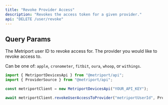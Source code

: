 ```yaml
---
title: "Revoke Provider Access"
description: "Revokes the access token for a given provider."
api: "DELETE /user/revoke"
---
```


## Query Params

<ParamField query="userId" type="string" required>
  The Metriport user ID to revoke access for.
</ParamField>

<ParamField query="provider" type="string" required>
  The provider you would like to revoke access to.

  Can be one of: `apple`, `cronometer`, `fitbit`, `oura`, `whoop`, or `withings`.
</ParamField>

<ResponseExample>

```javascript Metriport SDK
import { MetriportDevicesApi } from "@metriport/api";
import { ProviderSource } from "@metriport/api";

const metriportClient = new MetriportDevicesApi("YOUR_API_KEY");

await metriportClient.revokeUserAccessToProvider("metriportUserId", ProviderSource.fitbit);
```

</ResponseExample>
